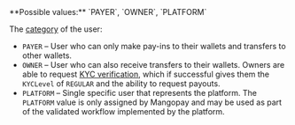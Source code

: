 <ParamField body="UserCategory" type="string">   
**Possible values:** `PAYER`, `OWNER`, `PLATFORM`

The [category](/guides/users/categories) of the user:  
- `PAYER` – User who can only make pay-ins to their wallets and transfers to other wallets.  
- `OWNER` – User who can also receive transfers to their wallets. Owners are able to request [KYC verification](/guides/users/verification), which if successful gives them the `KYCLevel` of `REGULAR` and the ability to request payouts.
- `PLATFORM` – Single specific user that represents the platform. The `PLATFORM` value is only assigned by Mangopay and may be used as part of the validated workflow implemented by the platform.
</ParamField>